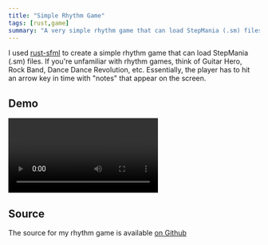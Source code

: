 ```yaml
---
title: "Simple Rhythm Game"
tags: [rust,game]
summary: "A very simple rhythm game that can load StepMania (.sm) files"
---
```


I used [rust-sfml](https://github.com/jeremyletang/rust-sfml) to create a simple rhythm game that can load StepMania (.sm) files. If you're unfamiliar with rhythm games, think of Guitar Hero, Rock Band, Dance Dance Revolution, etc. Essentially, the player has to hit an arrow key in time with "notes" that appear on the screen.

## Demo

<Video block src="/videos/rhythm%20game%20demo%201.mp4"/><Video block src="/videos/rhythm%20game%20demo%202.mp4"/>

## Source
The source for my rhythm game is available [on Github](https://github.com/realprogrammer5000/rust-learning/tree/RhythmGame)
